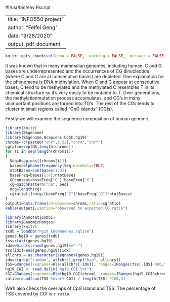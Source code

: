 #!/usr/bin/env Rscript

---
title: "INFO550 project"
author: "Feifei Geng"
date: "9/28/2020"
output: pdf_document
---

```r
knitr::opts_chunk$set(echo = FALSE,  warning = FALSE,  message = FALSE)
```

It was known that in many mammalian genomes, including human, C and G bases are underrepresented and the occurrences of CG dinucleotide (where C and G are at consecutive bases) are depleted. One explanation for the phenomena is DNA methylation. When C and G appear at consecutive bases, C tend to be methylated and the methylated C resembles T in its chemical structure so it’s very easily to be mutated to T. Over generations, the methylationmutation process accumulates, and CG’s in many unimportant positions are turned into TG’s. The rest of the CGs tends to cluster in small regions called “CpG islands” (CGIs).  

Firstly we will examine the sequence composition of human genome. 
```r
library(knitr)
library(BSgenome)
library(BSgenome.Hsapiens.UCSC.hg19)
chroms<-c(paste0("chr",1:22),"chrX","chrY")
cgratio=rep(NA,length(chroms))
for (i in seq(length(chroms)))
{
  Seq=Hsapiens[[chroms[i]]]
  bases=alphabetFrequency(Seq,baseOnly=TRUE)
  ntotBases=sum(bases[1:4])
  baseFreq=bases[1:4]/ntotBases
  GCcontent=baseFreq["C"]+baseFreq["G"]
  cg=matchPattern("CG", Seq)
  ncg=length(cg)
  cgratio[i]=ncg/(baseFreq["C"]*baseFreq["G"]*ntotBases)
}
output1=data.frame(chromosome=chroms,ratio=cgratio)
kable(output1,caption="observed to expected CG ratio")
```

```r
library(AnnotationDbi)
library(GenomicRanges)
library(knitr)
txdb = loadDb("hg19_knownGenes.sqlite")
genes.hg19 = genes(txdb)
tss=start(genes.hg19)
idx=which(strand(genes.hg19)=="-")
tss[idx]=end(genes.hg19)[idx]
allchrs = as.character(seqnames(genes.hg19))
idx=c(grep("random", allchrs),grep("hap", allchrs))
TSS=GRanges(seqnames=Rle(allchrs[-idx]), ranges=IRanges(tss[-idx]-500,tss[-idx]+500))
hg19_CGI <- read.delim("hg19_CGI.txt")
CGI=GRanges(seqnames=Rle(hg19_CGI$chrom), ranges=IRanges(hg19_CGI$chromStart,hg19_CGI$chromEnd))
ratio=round(sum(TSS %over% CGI) / length(TSS) *100,3)
```

We'll also check the overlaps of CpG island and TSS. The percentage of TSS covered by CGI is `r ratio`.
